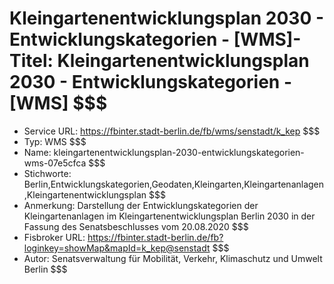 # Kleingartenentwicklungsplan 2030 - Entwicklungskategorien - [WMS]- Titel: Kleingartenentwicklungsplan 2030 - Entwicklungskategorien - [WMS] $$$
- Service URL: https://fbinter.stadt-berlin.de/fb/wms/senstadt/k_kep $$$
- Typ: WMS $$$
- Name: kleingartenentwicklungsplan-2030-entwicklungskategorien-wms-07e5cfca $$$
- Stichworte: Berlin,Entwicklungskategorien,Geodaten,Kleingarten,Kleingartenanlagen,Kleingartenentwicklungsplan $$$
- Anmerkung: Darstellung der Entwicklungskategorien der Kleingartenanlagen im Kleingartenentwicklungsplan Berlin 2030 in der Fassung des Senatsbeschlusses vom 20.08.2020 $$$
- Fisbroker URL: https://fbinter.stadt-berlin.de/fb?loginkey=showMap&mapId=k_kep@senstadt $$$
- Autor: Senatsverwaltung für Mobilität, Verkehr, Klimaschutz und Umwelt Berlin $$$
